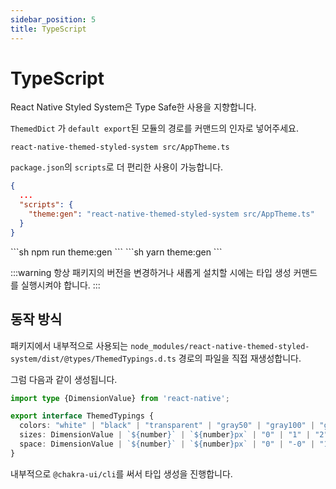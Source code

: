 ```yaml
---
sidebar_position: 5
title: TypeScript
---
```






















# TypeScript

React Native Styled System은 Type Safe한 사용을 지향합니다.

`ThemedDict` 가 `default export`된 모듈의 경로를 커맨드의 인자로 넣어주세요.

```shell
react-native-themed-styled-system src/AppTheme.ts
```

`package.json`의 `scripts`로 더 편리한 사용이 가능합니다.

```json title="package.json"
{
  ...
  "scripts": {
    "theme:gen": "react-native-themed-styled-system src/AppTheme.ts"
  }
}
```

<Tabs>
  <TabItem value="npm" label="npm" default>
    ```sh
    npm run theme:gen
    ```
  </TabItem>
  <TabItem value="yarn" label="yarn">
    ```sh
    yarn theme:gen
    ```
  </TabItem>
</Tabs>

:::warning
항상 패키지의 버전을 변경하거나 새롭게 설치할 시에는 타입 생성 커맨드를 실행시켜야 합니다.
:::

## 동작 방식

패키지에서 내부적으로 사용되는
`node_modules/react-native-themed-styled-system/dist/@types/ThemedTypings.d.ts` 경로의 파일을
직접 재생성합니다.

그럼 다음과 같이 생성됩니다.

```ts title="node_modules/react-native-themed-styled-system/dist/@types/ThemedTypings.d.ts"
import type {DimensionValue} from 'react-native';

export interface ThemedTypings {
  colors: "white" | "black" | "transparent" | "gray50" | "gray100" | "gray200" | "gray300" | "gray400" | "gray500" | "gray600" | "gray700" | "gray800" | "gray900" | "violet50" | "violet100" | "violet200" | "violet300" | "violet400" | "violet500" | "violet600" | "violet700" | "violet800" | "violet900" | "green50" | "green100" | "green200" | "green300" | "green400" | "green500" | "green600" | "yellow50" | "yellow100" | "yellow200" | "yellow300" | "yellow400" | "yellow500" | "yellow600" | "red50" | "red100" | "red200" | "red300" | "red400" | "red500" | "red600" | "blue50" | "blue100" | "blue200" | "blue300" | "blue400" | "blue500" | "blue600" | "blue700" | "blue800" | "blue900"
  sizes: DimensionValue | `${number}` | `${number}px` | "0" | "1" | "2" | "3" | "4" | "5" | "6" | "7" | "8" | "9" | "10" | "12" | "14" | "16" | "18" | "20" | "24" | "28" | "30" | "32" | "40" | "48" | "px" | "0.5" | "sidePadding"
  space: DimensionValue | `${number}` | `${number}px` | "0" | "-0" | "1" | "-1" | "2" | "-2" | "3" | "-3" | "4" | "-4" | "5" | "-5" | "6" | "-6" | "7" | "-7" | "8" | "-8" | "9" | "-9" | "10" | "-10" | "12" | "-12" | "14" | "-14" | "16" | "-16" | "18" | "-18" | "20" | "-20" | "24" | "-24" | "28" | "-28" | "30" | "-30" | "32" | "-32" | "40" | "-40" | "48" | "-48" | "px" | "-px" | "0.5" | "-0.5" | "sidePadding" | "-sidePadding"
}
```

내부적으로 `@chakra-ui/cli`를 써서 타입 생성을 진행합니다.